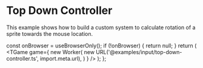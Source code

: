 # Top Down Controller

This example shows how to build a custom system to calculate rotation of a sprite towards the mouse location.


  const onBrowser = useBrowserOnly();
  if (!onBrowser) {
    return null;
  }
  return (
    <TGame
      game={
        new Worker(
          new URL('@examples/input/top-down-controller.ts', import.meta.url),
        )
      }
    />
  );
};

<Game />
